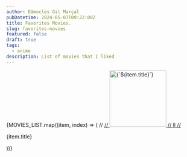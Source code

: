 ```yaml
---
author: Dâmocles Gil Marçal
pubDatetime: 2024-05-07T09:22:00Z
title: Favorites Movies.
slug: favorites-movies
featured: false
draft: true
tags:
  - anime
description: List of movies that I liked
---
```



<div className="grid grid-cols-3 gap-4 items-center text-center">
  {MOVIES_LIST.map((item, index) => (
    // <a
    //   key={index}
    //   href={item.href}
    //   target="blank"
    //   className="p-3 pt-2 hover:bg-skin-card no-underline"
    //   title={item.title}
    // >
    //   <img
    //     className="m-auto block"
    //     width="150"
    //     src={item.imgSrc}
    //     alt={`${item.title}`}
    //   />
    //   ll
    // </a>
    <p className="mt-2 mb-0 text-sm">{item.title}</p>
  ))}
</div>
